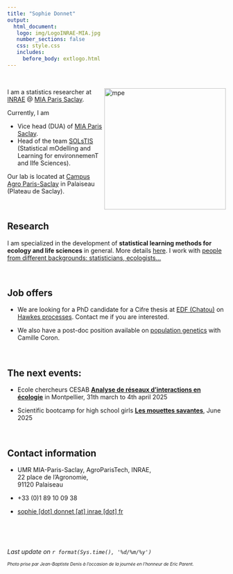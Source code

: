 ```yaml
---
title: "Sophie Donnet"
output: 
  html_document:
   logo: img/LogoINRAE-MIA.jpg
   number_sections: false
   css: style.css
   includes:
     before_body: extlogo.html
---
```


<br>
  

<img src="img/sophie_donnet_profil2022.png" alt="mpe" width = "280px" align="right"> </img>
 
  
I am a statistics researcher at  [INRAE](https://www.inrae.fr/) @ [MIA Paris Saclay](https://mia-ps.inrae.fr/).

Currently, I am

  * Vice head (DUA) of [MIA Paris Saclay](https://mia-ps.inrae.fr/). 
  * Head of the team [SOLsTIS](https://mia-ps.inrae.fr/solstis) (Statistical mOdelling and Learning for environnemenT and lIfe Sciences).  


Our lab is located at [Campus Agro Paris-Saclay](https://www.agroparistech.fr/lecole/ecole-8-sites/campus-agro-paris-saclay) in Palaiseau (Plateau de Saclay). 


<br>
  
## Research 

I am specialized in the development of **statistical learning methods for ecology and life sciences** in general.  More details [here](research.html). I work with [people from different backgrounds: statisticians, ecologists...](collaborators.html)

  
  
 
<br>

## Job offers

  - We are looking for a PhD candidate for a Cifre thesis at [EDF (Chatou)](https://www.edf.fr/groupe-edf/inventer-l-avenir-de-l-energie/r-d-un-savoir-faire-mondial/5-ans-edf-lab-saclay/edf-lab-chatou-75-ans-de-recherche) on [Hawkes processes](pdfFiles/HawkesEDS.pdf). Contact me if you are interested.  
  
 - We also have a post-doc position available on [population genetics](pdfFiles/Post_doc_Proposal_AgroParisTech.pdf) with Camille Coron. 


 <br> 
 


## The next events:  

 
 -  Ecole chercheurs CESAB  [**Analyse de réseaux d’interactions en écologie**](https://www.fondationbiodiversite.fr/?post_type=evenement&p=23848) in Montpellier, 31th march to  4th april 2025
  
 - Scientific bootcamp for high school girls  [**Les mouettes savantes**](https://marieetienne.github.io/lesmouettessavantes/),  June 2025




<br>
    
## Contact information



- <i class="fas fa-map-marker"></i> UMR MIA-Paris-Saclay, AgroParisTech, INRAE, </br>
  22 place de l’Agronomie, </br>
  91120 Palaiseau</br>
  

- <i class="fa fa-phone"></i> +33 (0)1 89 10 09 38

- <i class="fa fa-at"></i> <a href="mailto:sophie.donnet@inrae.fr
">sophie [dot] donnet  [at] inrae [dot] fr</a>



 
<br>

<br>

    
*Last update on `r format(Sys.time(), '%d/%m/%y')` *

 <font size="1">  *Photo prise par Jean-Baptiste Denis à l'occasion de la journée en l'honneur de Eric Parent.*  </font >

